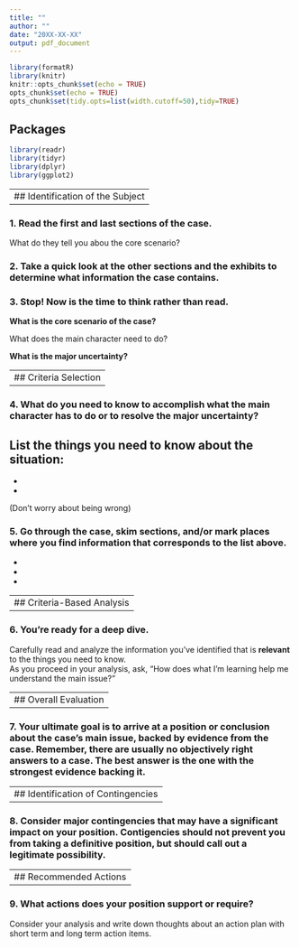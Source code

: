 ---
title: ""
author: ""
date: "20XX-XX-XX"
output: pdf_document
---

```{r setup, include=FALSE}
library(formatR)
library(knitr)
knitr::opts_chunk$set(echo = TRUE)
opts_chunk$set(echo = TRUE)
opts_chunk$set(tidy.opts=list(width.cutoff=50),tidy=TRUE)
```

## Packages

```{r packages}
library(readr)
library(tidyr)
library(dplyr)
library(ggplot2)
```

---
## Identification of the Subject
---

### 1. Read the first and last sections of the case.  

What do they tell you abou the core scenario?  
  

### 2. Take a quick look at the other sections and the exhibits to determine what information the case contains.  
  

### 3. Stop! Now is the time to think rather than read.  

**What is the core scenario of the case?**  
  

What does the main character need to do?  
  

**What is the major uncertainty?**  
  

---
## Criteria Selection
---

### 4. What do you need to know to accomplish what the main character has to do or to resolve the major uncertainty?  

List the things you need to know about the situation:  
- 
- 
- 

(Don't worry about being wrong)  

### 5. Go through the case, skim sections, and/or mark places where you find information that corresponds to the list above.  

- 
- 
- 

---
## Criteria-Based Analysis  
---

### 6. You're ready for a deep dive.  

Carefully read and analyze the information you've identified that is **relevant** to the things you need to know.  
As you proceed in your analysis, ask, "How does what I'm learning help me understand the main issue?"  
  
---
## Overall Evaluation  
---

### 7. Your ultimate goal is to arrive at a position or conclusion about the case's main issue, backed by evidence from the case. Remember, there are usually no objectively right answers to a case. The best answer is the one with the strongest evidence backing it.  
  

---
## Identification of Contingencies  
---

### 8. Consider major contingencies that may have a significant impact on your position. Contigencies should not prevent you from taking a definitive position, but should call out a legitimate possibility.   

---
## Recommended Actions  
---

### 9. What actions does your position support or require?  

Consider your analysis and write down thoughts about an action plan with short term and long term action items.  
  


